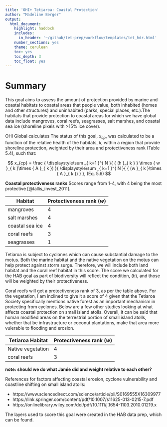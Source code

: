 ```yaml
---
title: 'OHI+ Tetiaroa: Coastal Protection'
author: "Madeline Berger"
output:
  html_document:
    highlight: haddock
    includes:
      in_header: '~/github/tet-prep/workflow/templates/tet_hdr.html' 
    number_sections: yes
    theme: cerulean
    toc: yes
    toc_depth: 3
    toc_float: yes
---
```


# Summary

This goal aims to assess the amount of protection provided by marine and coastal habitats to coastal areas that people value, both inhabited (homes and other structures) and uninhabited (parks, special places, etc.).The habitats that provide protection to coastal areas for which we have global data include mangroves, coral reefs, seagrasses, salt marshes, and coastal sea ice (shoreline pixels with >15% ice cover).

OHI Global calculates The status of this goal, $x_{cp}$, was calculated to be a function of the relative health of the habitats, $k$, within a region that provide shoreline protection, weighted by their area and protectiveness rank (Table 5.4), such that:

$$
x_{cp} = \frac { \displaystyle\sum _{ k=1 }^{ N }{ { (h }_{ k } } \times { w }_{ k }\times { A }_{ k }) }{ \displaystyle\sum _{ k=1 }^{ N }{ { (w }_{ k }\times { A }_{ k }) }  }, (Eq. 5.6)
$$


**Coastal protectiveness ranks**
Scores range from 1-4, with 4 being the most protective [@tallis_invest_2011].

Habitat | Protectiveness rank ($w$)
------- | -------------------------
mangroves | 4
salt marshes |4 
coastal sea ice | 4
coral reefs | 3 
seagrasses | 1

Tetiaroa is subject to cyclones which can cause substantial damage to the motus. Both the marine habitat and the native vegetation on the motus can help protect against storm surge. Therefore, we will include both land habitat and the coral reef habitat in this score. The score we calculated for the HAB goal as part of biodiversity will reflect the condition, ($h$), and those will be weighted by their protectiveness.

Coral reefs will get a protectiveness rank of 3, as per the table above. For the vegetation, I am inclined to give it a score of 4 given that the Tetiaroa Society specifically mentions native forest as an important mechanism in protecting from cyclones. Below are a few other studies looking at what affects coastal protection on small island atolls. Overall, it can be said that human modified areas on the terrestrial portion of small island atolls, whether that be infrastructure or coconut plantations, make that area more vulerable to flooding and erosion. 

Tetiaroa Habitat | Protectiveness rank ($w$)
------- | -------------------------
Native vegetation | 4
coral reefs |3 

**note: should we do what Jamie did and weight relative to each other?**

References for factors affecting coastal erosion, cyclone vulnerability and coastline shifting on small island atolls:

- https://www.sciencedirect.com/science/article/pii/S0169555X16309977
- https://link.springer.com/content/pdf/10.1007/s11625-013-0215-7.pdf
- https://onlinelibrary.wiley.com/doi/pdf/10.1111/j.1654-1103.2010.01219.x

The layers used to score this goal were created in the HAB data prep, which can be found. 
